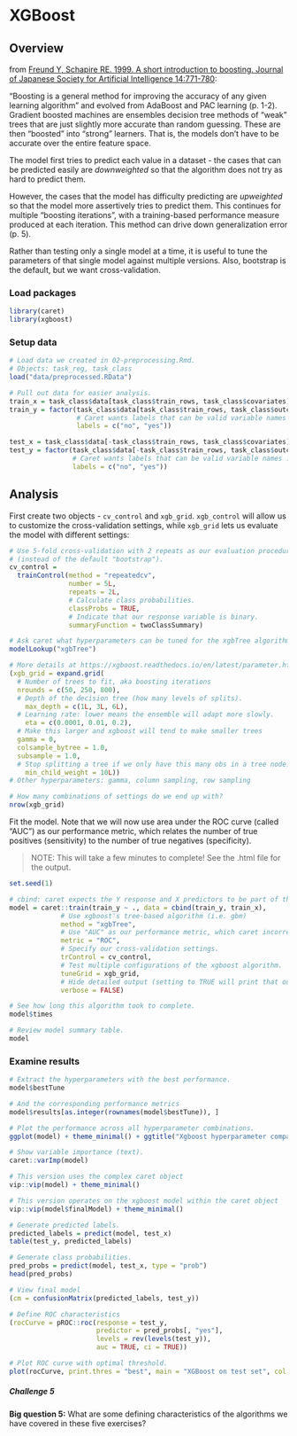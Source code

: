 # XGBoost

## Overview

from [Freund Y, Schapire RE. 1999. A short introduction to boosting. Journal of Japanese Society for Artificial Intelligence 14:771-780](https://cseweb.ucsd.edu/~yfreund/papers/IntroToBoosting.pdf):  

"Boosting is a general method for improving the accuracy of any given learning algorithm" and evolved from AdaBoost and PAC learning (p. 1-2). Gradient boosted machines are ensembles decision tree methods of "weak" trees that are just slightly more accurate than random guessing. These are then "boosted" into "strong" learners. That is, the models don't have to be accurate over the entire feature space.  

The model first tries to predict each value in a dataset - the cases that can be predicted easily are _downweighted_ so that the algorithm does not try as hard to predict them.  

However, the cases that the model has difficulty predicting are _upweighted_ so that the model more assertively tries to predict them. This continues for multiple "boosting iterations", with a training-based performance measure produced at each iteration. This method can drive down generalization error (p. 5). 

Rather than testing only a single model at a time, it is useful to tune the parameters of that single model against multiple versions. Also, bootstrap is the default, but we want cross-validation.  

### Load packages

```r
library(caret)
library(xgboost)
```

### Setup data

```r
# Load data we created in 02-preprocessing.Rmd.
# Objects: task_reg, task_class
load("data/preprocessed.RData")

# Pull out data for easier analysis.
train_x = task_class$data[task_class$train_rows, task_class$covariates]
train_y = factor(task_class$data[task_class$train_rows, task_class$outcome],
                 # Caret wants labels that can be valid variable names :/
                 labels = c("no", "yes"))

test_x = task_class$data[-task_class$train_rows, task_class$covariates]
test_y = factor(task_class$data[-task_class$train_rows, task_class$outcome],
                # Caret wants labels that can be valid variable names :/
                labels = c("no", "yes"))
```

## Analysis

First create two objects - `cv_control` and `xgb_grid`. `xgb_control` will allow us to customize the cross-validation settings, while `xgb_grid` lets us evaluate the model with different settings:
```r
# Use 5-fold cross-validation with 2 repeats as our evaluation procedure.
# (instead of the default "bootstrap").
cv_control =
  trainControl(method = "repeatedcv",
               number = 5L,
               repeats = 2L,
               # Calculate class probabilities.
               classProbs = TRUE,
               # Indicate that our response variable is binary.
               summaryFunction = twoClassSummary) 

# Ask caret what hyperparameters can be tuned for the xgbTree algorithm.
modelLookup("xgbTree")

# More details at https://xgboost.readthedocs.io/en/latest/parameter.html
(xgb_grid = expand.grid(
  # Number of trees to fit, aka boosting iterations
  nrounds = c(50, 250, 800),
  # Depth of the decision tree (how many levels of splits).
	max_depth = c(1L, 3L, 6L), 
  # Learning rate: lower means the ensemble will adapt more slowly.
	eta = c(0.0001, 0.01, 0.2),
  # Make this larger and xgboost will tend to make smaller trees
  gamma = 0,
  colsample_bytree = 1.0,
  subsample = 1.0,
  # Stop splitting a tree if we only have this many obs in a tree node.
	min_child_weight = 10L))
# Other hyperparameters: gamma, column sampling, row sampling

# How many combinations of settings do we end up with?
nrow(xgb_grid)
```

Fit the model. Note that we will now use area under the ROC curve (called "AUC") as our performance metric, which relates the number of true positives (sensitivity) to the number of true negatives (specificity).  

> NOTE: This will take a few minutes to complete! See the .html file for the output.

```r
set.seed(1)

# cbind: caret expects the Y response and X predictors to be part of the same dataframe
model = caret::train(train_y ~ ., data = cbind(train_y, train_x), 
             # Use xgboost's tree-based algorithm (i.e. gbm)
             method = "xgbTree",
             # Use "AUC" as our performance metric, which caret incorrectly calls "ROC"
             metric = "ROC",
             # Specify our cross-validation settings.
             trControl = cv_control,
             # Test multiple configurations of the xgboost algorithm.
             tuneGrid = xgb_grid,
             # Hide detailed output (setting to TRUE will print that output).
             verbose = FALSE)

# See how long this algorithm took to complete.
model$times 

# Review model summary table.
model
```

### Examine results

```r

# Extract the hyperparameters with the best performance.
model$bestTune

# And the corresponding performance metrics
model$results[as.integer(rownames(model$bestTune)), ]

# Plot the performance across all hyperparameter combinations.
ggplot(model) + theme_minimal() + ggtitle("Xgboost hyperparameter comparison") 

# Show variable importance (text).
caret::varImp(model)

# This version uses the complex caret object
vip::vip(model) + theme_minimal()

# This version operates on the xgboost model within the caret object
vip::vip(model$finalModel) + theme_minimal()

# Generate predicted labels.
predicted_labels = predict(model, test_x)
table(test_y, predicted_labels)

# Generate class probabilities.
pred_probs = predict(model, test_x, type = "prob")
head(pred_probs)

# View final model
(cm = confusionMatrix(predicted_labels, test_y))

# Define ROC characteristics
(rocCurve = pROC::roc(response = test_y,
                      predictor = pred_probs[, "yes"],
                      levels = rev(levels(test_y)),
                      auc = TRUE, ci = TRUE))

# Plot ROC curve with optimal threshold.
plot(rocCurve, print.thres = "best", main = "XGBoost on test set", col = "blue") 

```

##### Challenge 5
**Big question 5:** What are some defining characteristics of the algorithms we have covered in these five exercises?